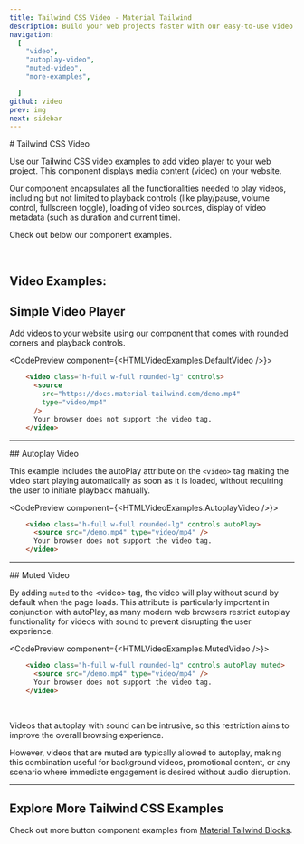 ```yaml
---
title: Tailwind CSS Video - Material Tailwind
description: Build your web projects faster with our easy-to-use video player examples for Tailwind CSS and HTML using Material Design guidelines.
navigation:
  [
    "video",
    "autoplay-video",
    "muted-video",
    "more-examples",

  ]
github: video
prev: img
next: sidebar
---
```


<DocsTitle href="video">
# Tailwind CSS Video 
</DocsTitle>

Use our Tailwind CSS video examples to add video player to your web project. This component displays media content (video) on your website.

Our component encapsulates all the functionalities needed to play videos, including but not limited to playback controls (like play/pause, volume control, fullscreen toggle), loading of video sources, display of video metadata (such as duration and current time).

Check out below our component examples.

<br />

## Video Examples:

## Simple Video Player

Add videos to your website using our component that comes with rounded corners and playback controls.

<CodePreview component={<HTMLVideoExamples.DefaultVideo />}>
```html
    <video class="h-full w-full rounded-lg" controls>
      <source
        src="https://docs.material-tailwind.com/demo.mp4"
        type="video/mp4"
      />
      Your browser does not support the video tag.
    </video>
```
</CodePreview>

---

<DocsTitle href="autoplay-video">
## Autoplay Video
</DocsTitle>

This example includes the autoPlay attribute on the <Code>\<video></Code> tag making the video start playing automatically as soon as it is loaded, without requiring the user to initiate playback manually. 

<CodePreview component={<HTMLVideoExamples.AutoplayVideo />}>
```html
    <video class="h-full w-full rounded-lg" controls autoPlay>
      <source src="/demo.mp4" type="video/mp4" />
      Your browser does not support the video tag.
    </video>
```
</CodePreview>

---

<DocsTitle href="muted-video">
## Muted Video
</DocsTitle>

By adding <Code>muted</Code> to the \<video> tag, the video will play without sound by default when the page loads. This attribute is particularly important in conjunction with autoPlay, as many modern web browsers restrict autoplay functionality for videos with sound to prevent disrupting the user experience. 

<CodePreview component={<HTMLVideoExamples.MutedVideo />}>
```html
    <video class="h-full w-full rounded-lg" controls autoPlay muted>
      <source src="/demo.mp4" type="video/mp4" />
      Your browser does not support the video tag.
    </video>
```
</CodePreview>

<br />

Videos that autoplay with sound can be intrusive, so this restriction aims to improve the overall browsing experience. 

However, videos that are muted are typically allowed to autoplay, making this combination useful for background videos, promotional content, or any scenario where immediate engagement is desired without audio disruption.

--- 

<span id="more-examples"></span>
## Explore More Tailwind CSS Examples
Check out more button component examples from <a href="https://www.material-tailwind.com/blocks" target="_blank">Material Tailwind Blocks</a>.
